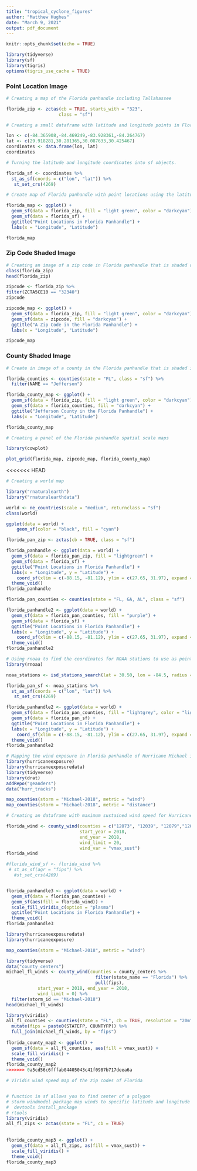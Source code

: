 ```yaml
---
title: "tropical_cyclone_figures"
author: "Matthew Hughes"
date: "March 9, 2021"
output: pdf_document
---
```


```r
knitr::opts_chunk$set(echo = TRUE)
```

```r
library(tidyverse)
library(sf)
library(tigris)
options(tigris_use_cache = TRUE)
```
### Point Location Image ###
```r
# Creating a map of the Florida panhandle including Tallahassee

florida_zip <- zctas(cb = TRUE, starts_with = "323", 
                    class = "sf")
```

```r
# Creating a small dataframe with latitude and longitude points in Florida panhandle. 

lon <- c(-84.365908,-84.469249,-83.928361,-84.264767)
lat <- c(29.918281,30.281365,30.087633,30.425467)
coordinates <- data.frame(lon, lat)
coordinates
```

```r
# Turning the latitude and longitude coordinates into sf objects. 

florida_sf <- coordinates %>% 
  st_as_sf(coords = c("lon", "lat")) %>% 
   st_set_crs(4269)

```

```r
# Create map of Florida panhandle with point locations using the latitude and longitude dataframe. 

florida_map <- ggplot() +
  geom_sf(data = florida_zip, fill = "light green", color = "darkcyan") +
  geom_sf(data = florida_sf) +
  ggtitle("Point Locations in Florida Panhandle") +
  labs(x = "Longitude", "Latitude") 

florida_map
```
### Zip Code Shaded Image ###
```r
# Creating an image of a zip code in Florida panhandle that is shaded dark blue. 
class(florida_zip)
head(florida_zip)

zipcode <- florida_zip %>%
filter(ZCTA5CE10 == "32340")
zipcode

zipcode_map <- ggplot() + 
  geom_sf(data = florida_zip, fill = "light green", color = "darkcyan") + 
  geom_sf(data = zipcode, fill = "darkcyan") +
  ggtitle("A Zip Code in the Florida Panhandle") +
  labs(x = "Longitude", "Latitude") 

zipcode_map
```
### County Shaded Image ###
```r
# Create in image of a county in the Florida panhandle that is shaded in. 

florida_counties <- counties(state = "FL", class = "sf") %>% 
  filter(NAME == "Jefferson")

florida_county_map <- ggplot() + 
  geom_sf(data = florida_zip, fill = "light green", color = "darkcyan") + 
  geom_sf(data = florida_counties, fill = "darkcyan") +
  ggtitle("Jefferson County in the Florida Panhandle") +
  labs(x = "Longitude", "Latitude") 

florida_county_map
```
```r
# Creating a panel of the Florida panhandle spatial scale maps

library(cowplot)

plot_grid(florida_map, zipcode_map, florida_county_map)
```

<<<<<<< HEAD
```r
# Creating a world map

library("rnaturalearth")
library("rnaturalearthdata")

world <- ne_countries(scale = "medium", returnclass = "sf")
class(world)

ggplot(data = world) + 
    geom_sf(color = "black", fill = "cyan")
```

```r
florida_pan_zip <- zctas(cb = TRUE, class = "sf")

florida_panhandle <- ggplot(data = world) +
  geom_sf(data = florida_pan_zip, fill = "lightgreen") +
  geom_sf(data = florida_sf) +
  ggtitle("Point Locations in Florida Panhandle") +
  labs(x = "Longitude", y = "Latitude") +
    coord_sf(xlim = c(-88.15, -81.12), ylim = c(27.65, 31.97), expand = FALSE) +
  theme_void()
florida_panhandle
```
```r
florida_pan_counties <- counties(state = "FL, GA, AL", class = "sf")

florida_panhandle2 <- ggplot(data = world) +
  geom_sf(data = florida_pan_counties, fill = "purple") +
  geom_sf(data = florida_sf) +
  ggtitle("Point Locations in Florida Panhandle") +
  labs(x = "Longitude", y = "Latitude") +
    coord_sf(xlim = c(-88.15, -81.12), ylim = c(27.65, 31.97), expand = FALSE) +
  theme_void()
florida_panhandle2
```
```r
# Using rnoaa to find the coordinates for NOAA stations to use as point locations. 
library(rnoaa)

noaa_stations <- isd_stations_search(lat = 30.50, lon = -84.5, radius = 250)

florida_pan_sf <- noaa_stations %>% 
  st_as_sf(coords = c("lon", "lat")) %>% 
   st_set_crs(4269)

florida_panhandle2 <- ggplot(data = world) +
  geom_sf(data = florida_pan_counties, fill = "lightgrey", color = "lightgrey") +
  geom_sf(data = florida_pan_sf) +
  ggtitle("Point Locations in Florida Panhandle") +
  labs(x = "Longitude", y = "Latitude") +
    coord_sf(xlim = c(-88.15, -81.12), ylim = c(27.65, 31.97), expand = FALSE) +
  theme_void()
florida_panhandle2
```
```r
# Mapping the wind exposure in Florida panhandle of Hurricane Michael in 2018
library(hurricaneexposure)
library(hurricaneexposuredata)
library(tidyverse)
library(drat)
addRepo("geanders")
data("hurr_tracks")

map_counties(storm = "Michael-2018", metric = "wind")
map_counties(storm = "Michael-2018", metric = "distance")
```
```r
# Creating an dataframe with maximum sustained wind speed for Hurricane Michael in Florida in 2018

florida_wind <- county_wind(counties = c("12073", "12039", "12079","12065", "12123", "12129", "12077", "12045", "12123"),
                            start_year = 2018,
                            end_year = 2018,
                            wind_limit = 20,
                            wind_var = "vmax_sust")
florida_wind
```
```r
#florida_wind_sf <- florida_wind %>% 
 # st_as_sf(agr = "fips") %>% 
   #st_set_crs(4269)


florida_panhandle3 <- ggplot(data = world) +
  geom_sf(data = florida_pan_counties) +
  geom_sf(aes(fill = florida_wind)) +
  scale_fill_viridis_c(option = "plasma")
  ggtitle("Point Locations in Florida Panhandle") +
  theme_void()
florida_panhandle3
```

```r
library(hurricaneexposuredata)
library(hurricaneexposure)

map_counties(storm = "Michael-2018", metric = "wind")
```

```r
library(tidyverse)
data("county_centers")
michael_fl_winds <- county_wind(counties = county_centers %>%
                                  filter(state_name == "Florida") %>% 
                                  pull(fips), 
            start_year = 2018, end_year = 2018, 
            wind_limit = 0) %>% 
  filter(storm_id == "Michael-2018")
head(michael_fl_winds)
```

```r
library(viridis)
all_fl_counties <- counties(state = "FL", cb = TRUE, resolution = "20m") %>% 
  mutate(fips = paste0(STATEFP, COUNTYFP)) %>% 
  full_join(michael_fl_winds, by = "fips")
  
florida_county_map2 <- ggplot() + 
  geom_sf(data = all_fl_counties, aes(fill = vmax_sust)) +
  scale_fill_viridis() + 
  theme_void()
florida_county_map2
>>>>>>> 0a5cd56c6fffab04405043c41f0987b717deea6a
```
```r
# Viridis wind speed map of the zip codes of Florida


# function in sf allows you to find center of a polygon
# storm windmodel package map winds to specific latitude and longitude
#  devtools install_package
# rtools
library(viridis)
all_fl_zips <- zctas(state = "FL", cb = TRUE) 
 
  
florida_county_map3 <- ggplot() + 
  geom_sf(data = all_fl_zips, as(fill = vmax_sust)) +
  scale_fill_viridis() + 
  theme_void()
florida_county_map3
```


